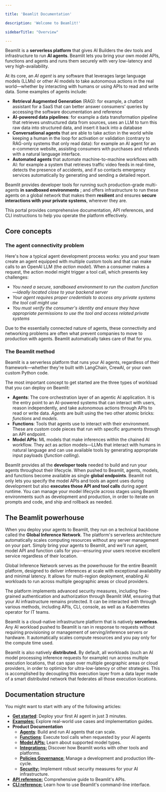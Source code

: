 ```yaml
---

title: 'Beamlit Documentation'

description: 'Welcome to Beamlit!'

sidebarTitle: "Overview"

---
```


Beamlit is a **serverless platform** that gives AI Builders the dev tools and infrastructure to run **AI agents**. Beamlit lets you bring your own model APIs, functions and agents and runs them securely with very low-latency and very high-availability.

At its core, an *AI agent* is any software that leverages large language models (LLMs) or other AI models to take autonomous actions in the real world—whether by interacting with humans or using APIs to read and write data. Some examples of agents include:

- **Retrieval Augmented Generation** (RAG): for example, a chatbot assistant for a SaaS that can better answer consumers’ queries by accessing the software documentation and reference
- **AI-powered data pipelines**: for example a data transformation pipeline that retrieves unstructured data from sources, uses an LLM to turn this raw data into structured data, and insert it back into a database
- **Conversational agents** that are able to take action in the world while keeping a human in the loop for activation or validation (contrary to RAG-only systems that only read data): for example an AI agent for an e-commerce website, assisting consumers with purchases and refunds with a natural language interface.
- **Automated agents** that automate machine-to-machine workflows with AI: for example a system that retrieves traffic video feeds in real-time, detects the presence of accidents, and if so contacts emergency services automatically by generating and sending a detailed report.

Beamlit provides developer tools for running such production-grade multi-agents **in** **sandboxed environments** ; and offers infrastructure to run these agents on a global network that makes them **resilient** and ensures **secure interactions with your private systems**, wherever they are.

This portal provides comprehensive documentation, API references, and CLI instructions to help you operate the platform effectively.

## Core concepts

### The agent connectivity problem

Here's how a typical agent development process works: you and your team create an agent equipped with multiple custom tools and that can make calls to an OpenAI LLM (the *action model*). When a consumer makes a request, the action model might trigger a tool call, which presents key challenges:

- *You need a secure, sandboxed environment to run the custom function—ideally located close to your backend server*
- *Your agent requires proper credentials to access any private systems the tool call might use*
- *You must verify the consumer's identity and ensure they have appropriate permissions to use the tool and access related private systems*

Due to the essentially connected nature of agents, these connectivity and networking problems are often what prevent companies to move to production with agents. Beamlit automatically takes care of that for you.

### The Beamlit method

Beamlit is a serverless platform that runs your AI agents, regardless of their framework—whether they're built with LangChain, CrewAI, or your own custom Python code. 

The most important concept to get started are the three types of workload that you can deploy on Beamlit:

- **Agents**: The core orchestration layer of an agentic AI application. It is the entry point to an AI-powered systems that can interact with users, reason independently, and take autonomous actions through APIs to read or write data. *Agents* are built using the two other atomic bricks: *functions* and *models*.
- **Functions**: Tools that agents use to interact with their environment. These are custom code pieces that run with specific arguments through an API endpoint.
- **Model APIs**: ML models that make inferences within the chained AI workflow. They act as action models—LLMs that interact with humans in natural language and can use available tools by generating appropriate input payloads (*function calling*).

Beamlit provides all the **developer tools** needed to build and run your agents throughout their lifecycle. When pushed to Beamlit, agents, models, and functions become available as single **global endpoints**. Beamlit not only lets you specify the model APIs and tools an agent uses during development but also **executes those API and tool calls** during agent runtime. You can manage your model lifecycle across stages using Beamlit environments such as development and production, in order to iterate on prompts and code, and ship and rollback as needed. 

## The Beamlit powerhouse

When you deploy your agents to Beamlit, they run on a technical backbone called the **Global Inference Network**. The platform's serverless architecture automatically scales computing resources without any server management on your part. Simply bring your agents to Beamlit, and we'll run agent, model API and function calls for you—ensuring your users receive excellent service regardless of their location.

Global Inference Network serves as the powerhouse for the entire Beamlit platform, designed to deliver inferences at scale with exceptional availability and minimal latency. It allows for multi-region deployment, enabling AI workloads to run across multiple geographic areas or cloud providers.

The platform implements advanced security measures, including fine-grained authentication and authorization through Beamlit IAM, ensuring that your AI infrastructure remains protected. It can be interacted with through various methods, including APIs, CLI, console, as well as a Kubernetes operator for IT teams.

Beamlit is a cloud-native infrastructure platform that is natively **serverless**. Any AI workload pushed to Beamlit is ran in response to requests without requiring provisioning or management of serving/inference servers or hardware. It automatically scales compute resources and you pay only for the compute time used.

Beamlit is also natively **distributed.** By default, all workloads (such an AI model processing inference requests for example) run across multiple execution locations, that can span over multiple geographic areas or cloud providers, in order to optimize for ultra-low-latency or other strategies. This is accomplished by decoupling this execution layer from a data layer made of a smart distributed network that federates all those execution locations.

## Documentation structure

You might want to start with any of the following articles:

- [**Get started**](Get-started): Deploy your first AI agent in just 3 minutes.
- [**Examples:**](https://www.notion.so/Deploy-a-custom-model-from-HuggingFace-13847e47b1ea81298984d90b74995b0c?pvs=21) Explore real-world use cases and implementation guides.
- **Product Documentation**
    - [**Agents**](Agents/Overview): Build and run AI agents that can scale.
    - [**Functions**](Functions/Overview): Execute tool calls when requested by your AI agents
    - [**Model APIs:**](Models/Overview) Learn about supported model types.
    - [**Integrations:**](Integrations/HuggingFace) Discover how Beamlit works with other tools and platforms.
    - [**Policies Governance**:](Model-Governance/Environments) Manage a development and production life-cycle.
    - [**Security:**](Security/Workspace-access-control) Implement robust security measures for your AI infrastructure.
- [**API reference:**](https://docs.beamlit.com/api-reference/introduction) Comprehensive guide to Beamlit's APIs.
- [**CLI reference:**](https://docs.beamlit.com/cli-reference/introduction) Learn how to use Beamlit's command-line interface.